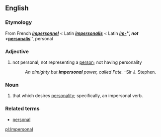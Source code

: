 ==English==
=== Etymology ===
From French '''''[[impersonnel]]''''' < Latin '''''[[impersonalis]]''''' < Latin '''''[[im-]]''''', not + '''''[[personalis]]''''', personal

=== Adjective ===
#not personal; not representing a [[person]]; not having personality
#:''An almighty but '''impersonal''' power, called Fate.'' &ndash;Sir J. Stephen.

=== Noun ===
#that which desires [[personality]]; specifically, an impersonal verb.

=== Related terms ===
*[[personal]]

[[pl:Impersonal]]